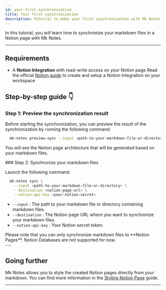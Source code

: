 ```yaml
---
id: your-first-synchronization
title: Your first synchronization
description: Tutorial to make your first synchronization with Mk Notes
---
```


In this tutorial, you will learn how to synchronize your markdown files in a Notion page with Mk Notes.

---

## Requirements

- A **Notion Integration** with read-write access on your Notion page
  <Callout>
    Read the official
    [Notion guide](https://developers.notion.com/docs/authorization) to create
    and setup a Notion Integration on your workspace
  </Callout>

## Step-by-step guide 👇

<div className="fd-steps">
<div className="fd-step">

### Step 1: Preview the synchronization result

Before starting the synchronization, you can preview the result of the synchronization by running the following command:

```bash
  mk-notes preview-sync --input <path-to-your-markdown-file-or-directory>
```

You will see the Notion page architecture that will be generated based on your markdown files.

</div>
<div className="fd-step">
### Step 2: Synchronize your markdown files

Launch the following command:

```bash
  mk-notes sync \
    --input <path-to-your-markdown-file-or-directory> \
    --destination <notion-page-url> \
    --notion-api-key <your-notion-secret>
```

- `--input` : The path to your markdown file or directory containing markdown files.
- `--destination` : The Notion page URL where you want to synchronize your markdown files.
- `--notion-api-key` : Your Notion secret token.

<Callout type="warning">
  Please note that you can only synchronize markdown files to **Notion Pages**.
  Notion Databases are not supported for now.
</Callout>
</div>
</div>
---

## Going further

Mk Notes allows you to style the created Notion pages directly from your markdown. You can find more information in the [Styling Notion Page](../guides/styling-notion-page) guide.

---
